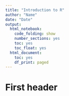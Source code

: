 ---
title: "Introduction to R"
author: "Name"
date: "Date"
output:
  html_notebook:
    code_folding: show
    number_sections: yes
    toc: yes
    toc_float: yes
  html_document:
    toc: yes
    df_print: paged
---

# First header
